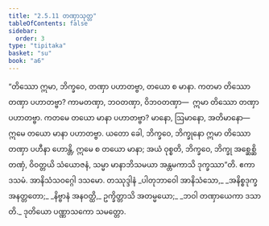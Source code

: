 ```yaml
---
title: "2.5.11 တဏှာသုတ္တ"
tableOfContents: false
sidebar:
  order: 3
type: "tipitaka"
basket: "su"
book: "a6"
---
```



<DynamicBreadcrumb />

<Division number="106" book="a6">

<Paragraph number="736" book="a6">
“တိဿော ဣမာ, ဘိက္ခဝေ, တဏှာ ပဟာတဗ္ဗာ, တယော စ မာနာ. ကတမာ တိဿော တဏှာ ပဟာတဗ္ဗာ? ကာမတဏှာ, ဘဝတဏှာ, ဝိဘဝတဏှာ—  ဣမာ တိဿော တဏှာ ပဟာတဗ္ဗာ. ကတမေ တယော မာနာ ပဟာတဗ္ဗာ? မာနော, ဩမာနော, အတိမာနော—  ဣမေ တယော မာနာ ပဟာတဗ္ဗာ. ယတော ခေါ, ဘိက္ခဝေ, ဘိက္ခုနော ဣမာ တိဿော တဏှာ ပဟီနာ ဟောန္တိ, ဣမေ စ တယော မာနာ; အယံ ဝုစ္စတိ, ဘိက္ခဝေ, ဘိက္ခု အစ္ဆေစ္ဆိ တဏှံ, ဝိဝတ္တယိ သံယောဇနံ, သမ္မာ မာနာဘိသမယာ အန္တမကာသိ ဒုက္ခဿာ”တိ.

</Paragraph>
</Division>

<Paragraph number="737" type="center" book="a6">
ဧကာဒသမံ.



</Paragraph>

<Paragraph number="738" type="center" book="a6">
အာနိသံသဝဂ္ဂေါ ဒသမော.



</Paragraph>

<Paragraph number="739" type="center" book="a6">
တဿုဒ္ဒါနံ


</Paragraph>

<Paragraph number="740" type="verses" book="a6">
_ပါတုဘာဝေါ အာနိသံသော,_  
_အနိစ္စဒုက္ခအနတ္တတော;_  
_နိဗ္ဗာနံ အနဝတ္ထိ,_  
ဥက္ခိတ္တာသိ အတမ္မယော;_  
_ဘဝါ တဏှာယေကာ ဒသာတိ._  


</Paragraph>

<Paragraph number="741" type="center" book="a6">
ဒုတိယော ပဏ္ဏာသကော သမတ္တော.
</Paragraph>